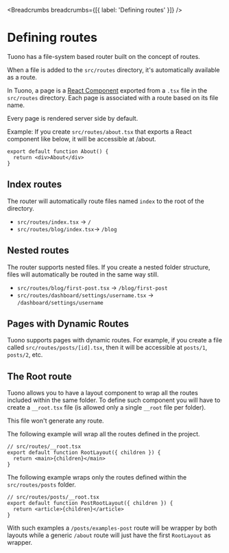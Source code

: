 
<MetaTags
  title="Tuono - Routing"
  canonical="https://tuono.dev/documentation/routing/defining-routes"
/>


<Breadcrumbs breadcrumbs={[{ label: 'Defining routes' }]} />

# Defining routes

Tuono has a file-system based router built on the concept of routes.

When a file is added to the `src/routes` directory, it's automatically available as a route.

In Tuono, a page is a [React Component](https://react.dev/learn/your-first-component) exported from a `.tsx` file in the `src/routes` directory.
Each page is associated with a route based on its file name.

Every page is rendered server side by default.

Example: If you create `src/routes/about.tsx` that exports a React component like below, it will be accessible at /about.

```tsx
export default function About() {
  return <div>About</div>
}
```

## Index routes

The router will automatically route files named `index` to the root of the directory.

- `src/routes/index.tsx` → `/`
- `src/routes/blog/index.tsx`→ `/blog`

## Nested routes

The router supports nested files. If you create a nested folder structure, files will automatically be routed in the same way still.

- `src/routes/blog/first-post.tsx` → `/blog/first-post`
- `src/routes/dashboard/settings/username.tsx` → `/dashboard/settings/username`

## Pages with Dynamic Routes

Tuono supports pages with dynamic routes. For example, if you create a file called `src/routes/posts/[id].tsx`,
then it will be accessible at `posts/1`, `posts/2`, etc.

## The Root route

Tuono allows you to have a layout component to wrap all the routes included within the same folder.
To define such component you will have to create a `__root.tsx` file (is allowed only a single `__root` file per folder).

This file won't generate any route.

The following example will wrap all the routes defined in the project.

```tsx
// src/routes/__root.tsx
export default function RootLayout({ children }) {
  return <main>{children}</main>
}
```

The following example wraps only the routes defined within the `src/routes/posts` folder.

```tsx
// src/routes/posts/__root.tsx
export default function PostRootLayout({ children }) {
  return <article>{children}</article>
}
```

With such examples a `/posts/examples-post` route will be wrapper by both layouts while a
generic `/about` route will just have the first `RootLayout` as wrapper.
